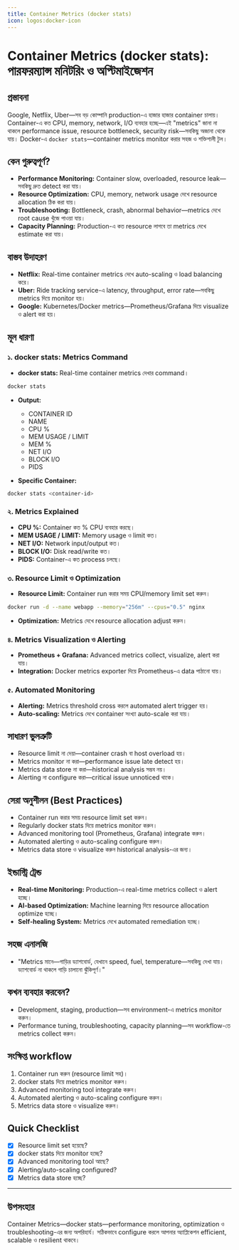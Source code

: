 ```yaml
---
title: Container Metrics (docker stats)
icon: logos:docker-icon
---
```


# Container Metrics (docker stats): পারফরম্যান্স মনিটরিং ও অপ্টিমাইজেশন

## প্রস্তাবনা

Google, Netflix, Uber—সব বড় কোম্পানি production-এ হাজার হাজার container চালায়। Container-এ কত CPU, memory, network, I/O ব্যবহার হচ্ছে—এই "metrics" জানা না থাকলে performance issue, resource bottleneck, security risk—সবকিছু অজানা থেকে যায়। Docker-এ `docker stats`—container metrics monitor করার সহজ ও শক্তিশালী টুল।

## কেন গুরুত্বপূর্ণ?

- **Performance Monitoring:** Container slow, overloaded, resource leak—সবকিছু দ্রুত detect করা যায়।
- **Resource Optimization:** CPU, memory, network usage দেখে resource allocation ঠিক করা যায়।
- **Troubleshooting:** Bottleneck, crash, abnormal behavior—metrics দেখে root cause খুঁজে পাওয়া যায়।
- **Capacity Planning:** Production-এ কত resource লাগবে তা metrics দেখে estimate করা যায়।

## বাস্তব উদাহরণ

- **Netflix:** Real-time container metrics দেখে auto-scaling ও load balancing করে।
- **Uber:** Ride tracking service-এ latency, throughput, error rate—সবকিছু metrics দিয়ে monitor হয়।
- **Google:** Kubernetes/Docker metrics—Prometheus/Grafana দিয়ে visualize ও alert করা হয়।

## মূল ধারণা

### ১. docker stats: Metrics Command

- **docker stats:** Real-time container metrics দেখার command।

```bash
docker stats
```

- **Output:**
  - CONTAINER ID
  - NAME
  - CPU %
  - MEM USAGE / LIMIT
  - MEM %
  - NET I/O
  - BLOCK I/O
  - PIDS

- **Specific Container:**

```bash
docker stats <container-id>
```

### ২. Metrics Explained

- **CPU %:** Container কত % CPU ব্যবহার করছে।
- **MEM USAGE / LIMIT:** Memory usage ও limit কত।
- **NET I/O:** Network input/output কত।
- **BLOCK I/O:** Disk read/write কত।
- **PIDS:** Container-এ কত process চলছে।

### ৩. Resource Limit ও Optimization

- **Resource Limit:** Container run করার সময় CPU/memory limit set করুন।

```bash
docker run -d --name webapp --memory="256m" --cpus="0.5" nginx
```

- **Optimization:** Metrics দেখে resource allocation adjust করুন।

### ৪. Metrics Visualization ও Alerting

- **Prometheus + Grafana:** Advanced metrics collect, visualize, alert করা যায়।
- **Integration:** Docker metrics exporter দিয়ে Prometheus-এ data পাঠানো যায়।

### ৫. Automated Monitoring

- **Alerting:** Metrics threshold cross করলে automated alert trigger হয়।
- **Auto-scaling:** Metrics দেখে container সংখ্যা auto-scale করা যায়।

## সাধারণ ভুলত্রুটি

- Resource limit না দেয়া—container crash বা host overload হয়।
- Metrics monitor না করা—performance issue late detect হয়।
- Metrics data store না করা—historical analysis সম্ভব নয়।
- Alerting না configure করা—critical issue unnoticed থাকে।

## সেরা অনুশীলন (Best Practices)

- Container run করার সময় resource limit set করুন।
- Regularly docker stats দিয়ে metrics monitor করুন।
- Advanced monitoring tool (Prometheus, Grafana) integrate করুন।
- Automated alerting ও auto-scaling configure করুন।
- Metrics data store ও visualize করুন historical analysis-এর জন্য।

## ইন্ডাস্ট্রি ট্রেন্ড

- **Real-time Monitoring:** Production-এ real-time metrics collect ও alert হচ্ছে।
- **AI-based Optimization:** Machine learning দিয়ে resource allocation optimize হচ্ছে।
- **Self-healing System:** Metrics দেখে automated remediation হচ্ছে।

## সহজ এনালজি

- "Metrics মানে—গাড়ির ড্যাশবোর্ড, যেখানে speed, fuel, temperature—সবকিছু দেখা যায়। ড্যাশবোর্ড না থাকলে গাড়ি চালানো ঝুঁকিপূর্ণ।"

## কখন ব্যবহার করবেন?

- Development, staging, production—সব environment-এ metrics monitor করুন।
- Performance tuning, troubleshooting, capacity planning—সব workflow-তে metrics collect করুন।

## সংক্ষিপ্ত workflow

1. Container run করুন (resource limit সহ)।
2. docker stats দিয়ে metrics monitor করুন।
3. Advanced monitoring tool integrate করুন।
4. Automated alerting ও auto-scaling configure করুন।
5. Metrics data store ও visualize করুন।

## Quick Checklist

- [x] Resource limit set হয়েছে?
- [x] docker stats দিয়ে monitor হচ্ছে?
- [x] Advanced monitoring tool আছে?
- [x] Alerting/auto-scaling configured?
- [x] Metrics data store হচ্ছে?

---

## উপসংহার

Container Metrics—docker stats—performance monitoring, optimization ও troubleshooting-এর জন্য অপরিহার্য। সঠিকভাবে configure করলে আপনার অ্যাপ্লিকেশন efficient, scalable ও resilient থাকবে।

